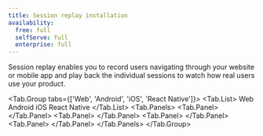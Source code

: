 ```yaml
---
title: Session replay installation
availability:
  free: full
  selfServe: full
  enterprise: full
---
```



Session replay enables you to record users navigating through your website or mobile app and play back the individual sessions to watch how real users use your product.

<Tab.Group tabs={['Web', 'Android', 'iOS', 'React Native']}>
    <Tab.List>
        <Tab>Web</Tab>
        <Tab>Android</Tab>
        <Tab>iOS</Tab>
        <Tab>React Native</Tab>
    </Tab.List>
    <Tab.Panels>
        <Tab.Panel>
            <Web />
        </Tab.Panel>
        <Tab.Panel>
            <Android />
        </Tab.Panel>
        <Tab.Panel>
            <IOS />
        </Tab.Panel>
        <Tab.Panel>
            <ReactNative />
        </Tab.Panel>
    </Tab.Panels>
</Tab.Group>
